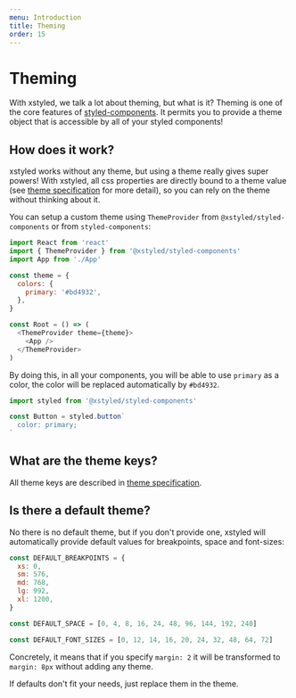```yaml
---
menu: Introduction
title: Theming
order: 15
---
```


# Theming

With xstyled, we talk a lot about theming, but what is it? Theming is one of the core features of [styled-components](https://www.styled-components.com/). It permits you to provide a theme object that is accessible by all of your styled components!

## How does it work?

xstyled works without any theme, but using a theme really gives super powers! With xstyled, all css properties are directly bound to a theme value (see [theme specification](/docs/theme-specification/) for more detail), so you can rely on the theme without thinking about it.

You can setup a custom theme using `ThemeProvider` from `@xstyled/styled-components` or from `styled-components`:

```js
import React from 'react'
import { ThemeProvider } from '@xstyled/styled-components'
import App from './App'

const theme = {
  colors: {
    primary: '#bd4932',
  },
}

const Root = () => (
  <ThemeProvider theme={theme}>
    <App />
  </ThemeProvider>
)
```

By doing this, in all your components, you will be able to use `primary` as a color, the color will be replaced automatically by `#bd4932`.

```js
import styled from '@xstyled/styled-components'

const Button = styled.button`
  color: primary;
`
```

## What are the theme keys?

All theme keys are described in [theme specification](/docs/theme-specification/).

## Is there a default theme?

No there is no default theme, but if you don't provide one, xstyled will automatically provide default values for breakpoints, space and font-sizes:

```js
const DEFAULT_BREAKPOINTS = {
  xs: 0,
  sm: 576,
  md: 768,
  lg: 992,
  xl: 1200,
}

const DEFAULT_SPACE = [0, 4, 8, 16, 24, 48, 96, 144, 192, 240]

const DEFAULT_FONT_SIZES = [0, 12, 14, 16, 20, 24, 32, 48, 64, 72]
```

Concretely, it means that if you specify `margin: 2` it will be transformed to `margin: 8px` without adding any theme.

If defaults don't fit your needs, just replace them in the theme.
